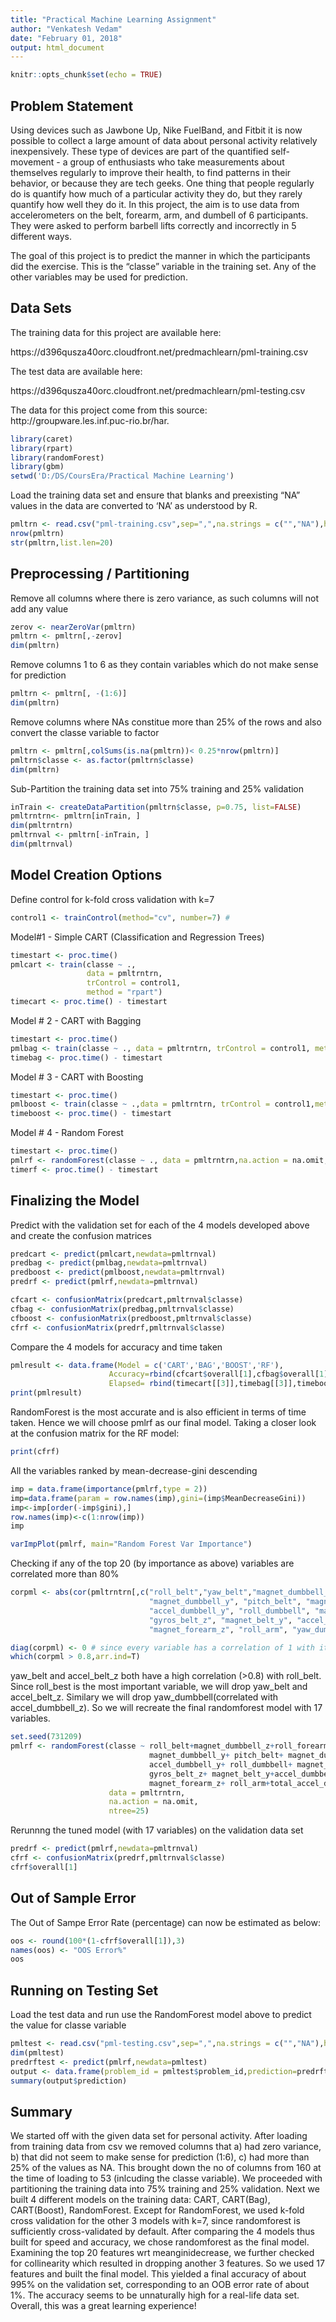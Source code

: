 ---
title: "Practical Machine Learning Assignment"
author: "Venkatesh Vedam"
date: "February 01, 2018"
output: html_document
---

```{r setup, include=FALSE,message=FALSE, warning=FALSE}
knitr::opts_chunk$set(echo = TRUE)
```

## Problem Statement

Using devices such as Jawbone Up, Nike FuelBand, and Fitbit it is now possible to collect a large amount of data about personal activity relatively inexpensively. These type of devices are part of the quantified self-movement - a group of enthusiasts who take measurements about themselves regularly to improve their health, to find patterns in their behavior, or because they are tech geeks. One thing that people regularly do is quantify how much of a particular activity they do, but they rarely quantify how well they do it. 
In this project, the aim is to use data from accelerometers on the belt, forearm, arm, and dumbell of 6 participants. They were asked to perform barbell lifts correctly and incorrectly in 5 different ways. 

The goal of this project is to predict the manner in which the participants  did the exercise. This is the "classe" variable in the training set. Any of the other variables may be used for prediction.

## Data Sets
The training data for this project are available here:

https://d396qusza40orc.cloudfront.net/predmachlearn/pml-training.csv

The test data are available here:

https://d396qusza40orc.cloudfront.net/predmachlearn/pml-testing.csv

The data for this project come from this source: http://groupware.les.inf.puc-rio.br/har. 


```{r libs, include = FALSE, message=FALSE, warning=FALSE}
library(caret)
library(rpart)
library(randomForest)
library(gbm)
setwd('D:/DS/CoursEra/Practical Machine Learning')
```
Load the training data set and ensure that blanks and preexisting "NA" values in the data
are converted to 'NA' as understood by R.
```{r dataload}
pmltrn <- read.csv("pml-training.csv",sep=",",na.strings = c("","NA"),header = TRUE,stringsAsFactors = FALSE)
nrow(pmltrn)
str(pmltrn,list.len=20)
```

## Preprocessing / Partitioning
Remove all columns where there is zero variance, as such columns will not add any value
```{r preproc1}
zerov <- nearZeroVar(pmltrn)
pmltrn <- pmltrn[,-zerov]
dim(pmltrn)
```
Remove columns 1 to 6 as they contain variables which do not make sense for prediction
```{r preproc2}
pmltrn <- pmltrn[, -(1:6)]
dim(pmltrn)
```
Remove columns where NAs constitue more than 25% of the rows and also convert the classe variable
to factor
```{r preproc3}
pmltrn <- pmltrn[,colSums(is.na(pmltrn))< 0.25*nrow(pmltrn)]
pmltrn$classe <- as.factor(pmltrn$classe)
dim(pmltrn)
```
Sub-Partition the training data set into 75% training and 25% validation
```{r preproc4}
inTrain <- createDataPartition(pmltrn$classe, p=0.75, list=FALSE)
pmltrntrn<- pmltrn[inTrain, ]
dim(pmltrntrn)
pmltrnval <- pmltrn[-inTrain, ]
dim(pmltrnval)
```

## Model Creation Options 
Define control for k-fold cross validation with k=7
```{r modeloptions}
control1 <- trainControl(method="cv", number=7) # 
```
Model#1 - Simple CART (Classification and Regression Trees)
```{r modeloptions1}
timestart <- proc.time()
pmlcart <- train(classe ~ ., 
                 data = pmltrntrn, 
                 trControl = control1, 
                 method = "rpart") 
timecart <- proc.time() - timestart
```
Model # 2 - CART with Bagging
```{r modeloptions2, warning=FALSE}
timestart <- proc.time()
pmlbag <- train(classe ~ ., data = pmltrntrn, trControl = control1, method="treebag")
timebag <- proc.time() - timestart
```
Model # 3 - CART with Boosting
```{r modeloptions3}
timestart <- proc.time()
pmlboost <- train(classe ~ .,data = pmltrntrn, trControl = control1,method = "gbm",verbose=FALSE)
timeboost <- proc.time() - timestart
```

Model # 4 - Random Forest
```{r modeloptions4}
timestart <- proc.time()
pmlrf <- randomForest(classe ~ ., data = pmltrntrn,na.action = na.omit,ntree=25)
timerf <- proc.time() - timestart
```

## Finalizing the Model
Predict with the validation set for each of the 4 models developed above and create the confusion matrices
```{r finalmodel}
predcart <- predict(pmlcart,newdata=pmltrnval)
predbag <- predict(pmlbag,newdata=pmltrnval)
predboost <- predict(pmlboost,newdata=pmltrnval)
predrf <- predict(pmlrf,newdata=pmltrnval)

cfcart <- confusionMatrix(predcart,pmltrnval$classe)
cfbag <- confusionMatrix(predbag,pmltrnval$classe)
cfboost <- confusionMatrix(predboost,pmltrnval$classe)
cfrf <- confusionMatrix(predrf,pmltrnval$classe)
```
Compare the 4 models for accuracy and time taken
```{r finalmodel2}
pmlresult <- data.frame(Model = c('CART','BAG','BOOST','RF'), 
                      Accuracy=rbind(cfcart$overall[1],cfbag$overall[1],cfboost$overall[1],cfrf$overall[1]),
                      Elapsed= rbind(timecart[[3]],timebag[[3]],timeboost[[3]], timerf[[3]]))
print(pmlresult)
```

RandomForest is the most accurate and is also efficient in terms of time taken. 
Hence we will choose pmlrf as our final model.
Taking a closer look at the confusion matrix for the RF model:

```{r finalmodel3}
print(cfrf)
```
All the variables ranked by mean-decrease-gini descending
```{r gini, message=FALSE, warning=FALSE}
imp = data.frame(importance(pmlrf,type = 2))
imp=data.frame(param = row.names(imp),gini=(imp$MeanDecreaseGini))
imp<-imp[order(-imp$gini),]
row.names(imp)<-c(1:nrow(imp))
imp
```


```{r randomforest, echo=FALSE}
varImpPlot(pmlrf, main="Random Forest Var Importance")

```


Checking if any of the top 20 (by importance as above) variables are correlated more than 80%
```{r correl}
corpml <- abs(cor(pmltrntrn[,c("roll_belt","yaw_belt","magnet_dumbbell_z","roll_forearm", "pitch_forearm",
                               "magnet_dumbbell_y", "pitch_belt", "magnet_dumbbell_x",
                               "accel_dumbbell_y", "roll_dumbbell", "magnet_belt_z", "accel_forearm_x",
                               "gyros_belt_z", "magnet_belt_y", "accel_belt_z", "accel_dumbbell_z",
                               "magnet_forearm_z", "roll_arm", "yaw_dumbbell", "total_accel_dumbbell")]))

diag(corpml) <- 0 # since every variable has a correlation of 1 with itself, depicted along the diag
which(corpml > 0.8,arr.ind=T) 
```
yaw_belt and accel_belt_z both have a high correlation (>0.8) with roll_belt.
Since roll_best is the most important variable, we will drop yaw_belt and accel_belt_z.
Similary we will drop yaw_dumbbell(correlated with accel_dumbbell_z). 
So we will recreate the final randomforest model with 17 variables.

```{r randomforest2}
set.seed(731209)
pmlrf <- randomForest(classe ~ roll_belt+magnet_dumbbell_z+roll_forearm+ pitch_forearm+
                               magnet_dumbbell_y+ pitch_belt+ magnet_dumbbell_x+
                               accel_dumbbell_y+ roll_dumbbell+ magnet_belt_z+ accel_forearm_x+
                               gyros_belt_z+ magnet_belt_y+accel_dumbbell_z+
                               magnet_forearm_z+ roll_arm+total_accel_dumbbell,
                      data = pmltrntrn,
                      na.action = na.omit,
                      ntree=25)

```

Rerunnng the tuned model (with 17 variables) on the validation data set
```{r randomforest3}
predrf <- predict(pmlrf,newdata=pmltrnval)
cfrf <- confusionMatrix(predrf,pmltrnval$classe)
cfrf$overall[1]
```

## Out of Sample Error
The Out of Sampe Error Rate (percentage) can now be estimated as below:
```{r oos}
oos <- round(100*(1-cfrf$overall[1]),3)
names(oos) <- "OOS Error%"
oos
```


## Running on Testing Set
Load the test data and run use the RandomForest model above to predict the value for classe variable
```{r testdataset}
pmltest <- read.csv("pml-testing.csv",sep=",",na.strings = c("","NA"),header = TRUE,stringsAsFactors = FALSE)
dim(pmltest)
predrftest <- predict(pmlrf,newdata=pmltest)
output <- data.frame(problem_id = pmltest$problem_id,prediction=predrftest)
summary(output$prediction)
```

## Summary
We started off with the given data set for personal activity. After loading from training data
from csv we removed columns that a) had zero variance, b) that did not seem to make sense for prediction (1:6), c) had more than 25% of the values as NA. This brought down the no of columns from 160 at the time
of loading to 53 (inlcuding the classe variable). We proceeded with partitioning the training data into 75%
training and 25% validation. Next we built 4 different models on the training data: CART, CART(Bag), CART(Boost), RandomForest. Except for RandomForest, we used k-fold cross validation for the other 3 models with k=7, since randomforest is sufficiently cross-validated by default. After comparing the 4 models thus 
built for speed and accuracy, we chose randomforest as the final model. Examining the top 20 features wrt 
meanginidecrease, we further checked for collinearity which resulted in dropping another 3 features. So 
we used 17 features and built the final model. This yielded a final accuracy of about 995% on the validation set, corresponding to an OOB error rate of about 1%. The accuracy seems to be unnaturally high for a real-life data set. Overall, this was a great learning experience!


